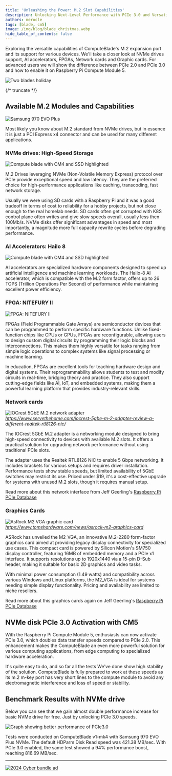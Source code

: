 ```yaml
---
title: 'Unleashing the Power: M.2 Slot Capabilities'
description: Unlocking Next-Level Performance with PCIe 3.0 and Versatile M.2 Module Support.
authors: merocle
tags: [blade, cm5]
image: /img/blog/blade_christmas.webp
hide_table_of_contents: false
---
```


Exploring the versatile capabilities of ComputeBlade's M.2 expansion port and its support for various devices. We'll take a closer look at NVMe drives support, AI accelerators, FPGAs, Network cards and Graphic cards. For advanced users we will show the difference between PCIe 2.0 and PCIe 3.0 and how to enable it on Raspberry Pi Compute Module 5.

![Two blades holiday](/img/blog/blade_christmas.webp)

{/* truncate */}

## Available M.2 Modules and Capabilities

![Samsung 970 EVO Plus](/img/blog/970evoplus.webp)

Most likely you know about M.2 standard from NVMe drives, but in essence it is just a PCI Express x4 connector and can be used for many different applications.

### NVMe drives: High-Speed Storage

![Compute blade with CM4 and SSD highlighted](/img/blog/blade.webp)

M.2 Drives leveraging NVMe (Non-Volatile Memory Express) protocol over PCIe provide exceptional speed and low latency. They are the preferred choice for high-performance applications like caching, transcoding, fast network storage.

Usually we were using SD cards with a Raspberry Pi and it was a good tradeoff in terms of cost to reliability for a hobby projects, but not close enough to the real homelab needs. SD cards often get corrupted with K8S control plane often writes and give slow speeds overall, usually less then 100Mb/s. NVMe disks offer significant advantages in speed and most importantly, a magnitude more full capacity rewrite cycles before degrading performance.

### AI Accelerators: Hailo 8

![Compute blade with CM4 and SSD highlighted](/img/blog/hailo8.webp)

AI accelerators are specialized hardware components designed to speed up artificial intelligence and machine learning workloads. The Hailo-8 AI accelerator, which is compatible with the M.2 form factor, offers up to 26 TOPS (Trillion Operations Per Second) of performance while maintaining excellent power efficiency.

### FPGA: NITEFURY II

![FPGA: NITEFURY II](/img/blog/NITEFURY_II.webp)

FPGAs (Field Programmable Gate Arrays) are semiconductor devices that can be programmed to perform specific hardware functions. Unlike fixed-function chips like CPUs or GPUs, FPGAs are reconfigurable, allowing users to design custom digital circuits by programming their logic blocks and interconnections. This makes them highly versatile for tasks ranging from simple logic operations to complex systems like signal processing or machine learning.

In education, FPGAs are excellent tools for teaching hardware design and digital systems. Their reprogrammability allows students to test and modify circuits in real-time, bridging theory and practice. They also support cutting-edge fields like AI, IoT, and embedded systems, making them a powerful learning platform that provides industry-relevant skills.

### Network cards

![IOCrest 5GbE M.2 network adapter](/img/blog/IOCrest.webp)
*https://www.servethehome.com/iocrest-5gbe-m-2-adapter-review-a-different-realtek-rtl8126-nic/*

The IOCrest 5GbE M.2 adapter is a networking module designed to bring high-speed connectivity to devices with available M.2 slots. It offers a practical solution for upgrading network performance without using traditional PCIe slots.

The adapter uses the Realtek RTL8126 NIC to enable 5 Gbps networking. It includes brackets for various setups and requires driver installation. Performance tests show stable speeds, but limited availability of 5GbE switches may restrict its use. Priced under $19, it's a cost-effective upgrade for systems with unused M.2 slots, though it requires manual setup.

Read more about this network interface from Jeff Geerling's [Raspberry Pi PCIe Database](https://pipci.jeffgeerling.com/cards_network/iocrest-5gbps-m2-nic.html)

### Graphics Cards

![AsRock M2 VGA graphic card](/img/blog/ASRock_M2_VGA.webp)
*https://www.tomshardware.com/news/asrock-m2-graphics-card*

ASRock has unveiled the M2_VGA, an innovative M.2-2280 form-factor graphics card aimed at providing legacy display connectivity for specialized use cases. This compact card is powered by Silicon Motion's SM750 display controller, featuring 16MB of embedded memory and a PCIe x1 interface. It supports resolutions up to 1920x1440 via a 15-pin D-Sub header, making it suitable for basic 2D graphics and video tasks.

With minimal power consumption (1.49 watts) and compatibility across various Windows and Linux platforms, the M2_VGA is ideal for systems needing simple display functionality. Pricing and availability are limited to niche resellers.

Read more about this graphics cards again on Jeff Geerling's [Raspberry Pi PCIe Database](https://pipci.jeffgeerling.com/cards_gpu/asrock-rack-m2-vga.html)

## NVMe disk PCIe 3.0 Activation with CM5

With the Raspberry Pi Compute Module 5, enthusiasts can now activate PCIe 3.0, which doubles data transfer speeds compared to PCIe 2.0. This enhancement makes the ComputeBlade an even more powerful solution for various computing applications, from edge computing to specialized hardware acceleration.

It's quite easy to do, and so far all the tests We've done show high stability of the solution. ComputeBlade is fully prepared to work at these speeds as its m.2 m-key port has very short lines to the compute module to avoid any electromagnetic interference and loss of speed or stability.

## Benchmark Results with NVMe drive
Below you can see that we gain almost double performance increase for basic NVMe drive for free. Just by unlocking PCIe 3.0 speeds.

![Graph showing better performance of PCIe3.0](/img/blog/ssd_benckmark_graph.webp)

Tests were conducted on ComputeBlade v1-mk4 with Samsung 970 EVO Plus NVMe. The default HDParm Disk Read speed was 421.38 MB/sec. With PCIe 3.0 enabled, the same test showed a 94% performance boost, reaching 816.69 MB/sec.

---

<a href="https://computeblade.com/buy-computeblade/">![2024 Cyber bundle ad](/img/blog/2024_cyber_x_mas.webp)</a>